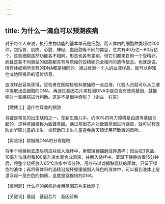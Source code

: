 ```yaml
---
---
---
```

title: 为什么一滴血可以预测疾病
---




对于每个人来说，执行生物功能的基本单元是细胞，而人体内的细胞种类超过200种，包括胃、肌肉、心脏、神经、血细胞等不同的类型，总共有40万亿～60万亿个。这些细胞虽然功能各不相同，形态也各有差别，但它们都来自同一个受精卵，而且这些不同类型的细胞都具有与原始的受精卵完全相同的遗传信息。也就是说，所有体细胞所具有的DNA都是相同的，通过检测一个人的血液样品，就可以得知他或她所携带的遗传信息。

血液样品容易获得，受检者在医院检验科被抽取一点血液，化验人员就可以从血液中提取出血细胞的DNA，再通过基因芯片来检测DNA中是否含有致病基因，就能够对一些疾病进行判断。这是不是很神奇呢？（谢兰　程京）





【微博士】遗传性耳聋的预防

耳聋是常见的出生缺陷之一。在新生聋儿中，约60%的听力障碍是由遗传基因引起的，这种基因被称为致聋基因。通过基因芯片对致聋基因进行筛查，就可以有效防止听障儿童的出生，或帮助已出生儿童避免后天错误用药致聋的风险。

【实验场】猕猴桃DNA的分离提取

将半个猕猴桃去皮后切成块放入烧杯中，用玻璃棒碾磨成碎渣样；然后把3克盐、10毫升洗涤剂和100毫升凉水混合成溶液，并倒入烧杯中。室温下静静放置15分钟后，将整个烧杯放入65℃热水中15分钟，用纱布过滤掉黏稠状的固体，只留下绿色的液体；再将等体积的酒精沿烧杯壁缓缓倒入绿色的液体中，可以看到液体上层漂浮起一层白色的物质，这就是猕猴桃的DNA。

【微问题】什么样的疾病适合用基因芯片来检测？

【关键词】基因　基因芯片　基因诊断